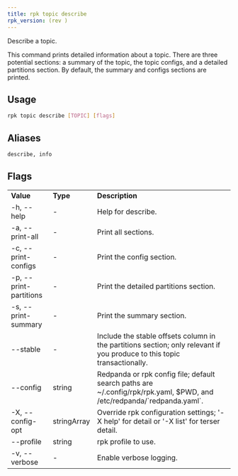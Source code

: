 ```yaml
---
title: rpk topic describe
rpk_version: (rev )
---
```


<head>
  <meta name="title" content="rpk topic describe | Redpanda Docs" />
  <meta name="description" content="rpk topic describe" />
  <link rel="canonical" href="https://docs.redpanda.com/docs/reference/rpk/rpk-topic/rpk-topic-describe/" />
</head>

Describe a topic.

This command prints detailed information about a topic. There are three
potential sections: a summary of the topic, the topic configs, and a detailed
partitions section. By default, the summary and configs sections are printed.

## Usage

```bash
rpk topic describe [TOPIC] [flags]
```

## Aliases

```bash
describe, info
```

## Flags

<table>
  <tbody>
    <tr>
      <td>
        <strong>Value</strong>
      </td>
      <td>
        <strong>Type</strong>
      </td>
      <td>
        <strong>Description</strong>
      </td>
    </tr>
    <tr>
      <td>-h, --help</td>
      <td>-</td>
      <td>Help for describe.</td>
    </tr>
    <tr>
      <td>-a, --print-all</td>
      <td>-</td>
      <td>Print all sections.</td>
    </tr>
    <tr>
      <td>-c, --print-configs</td>
      <td>-</td>
      <td>Print the config section.</td>
    </tr>
    <tr>
      <td>-p, --print-partitions</td>
      <td>-</td>
      <td>Print the detailed partitions section.</td>
    </tr>
    <tr>
      <td>-s, --print-summary</td>
      <td>-</td>
      <td>Print the summary section.</td>
    </tr>
    <tr>
      <td>--stable</td>
      <td>-</td>
      <td>
        Include the stable offsets column in the partitions section; only
        relevant if you produce to this topic transactionally.
      </td>
    </tr>
    <tr>
      <td>--config</td>
      <td>string</td>
      <td>
        Redpanda or rpk config file; default search paths are
        ~/.config/rpk/rpk.yaml, $PWD, and /etc/redpanda/`redpanda.yaml`.
      </td>
    </tr>
    <tr>
      <td>-X, --config-opt</td>
      <td>stringArray</td>
      <td>
        Override rpk configuration settings; '-X help' for detail or '-X list'
        for terser detail.
      </td>
    </tr>
    <tr>
      <td>--profile</td>
      <td>string</td>
      <td>rpk profile to use.</td>
    </tr>
    <tr>
      <td>-v, --verbose</td>
      <td>-</td>
      <td>Enable verbose logging.</td>
    </tr>
  </tbody>
</table>
